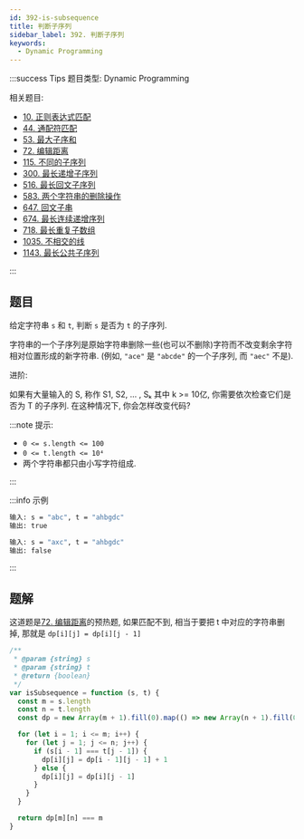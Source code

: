 ```yaml
---
id: 392-is-subsequence
title: 判断子序列
sidebar_label: 392. 判断子序列
keywords:
  - Dynamic Programming
---
```


:::success Tips
题目类型: Dynamic Programming

相关题目:

- [10. 正则表达式匹配](/leetcode/hard/10-is-match)
- [44. 通配符匹配](/leetcode/hard/44-is-match)
- [53. 最大子序和](/leetcode/medium/53-max-sub-array)
- [72. 编辑距离](/leetcode/medium/72-min-distance)
- [115. 不同的子序列](/leetcode/hard/115-num-distinct)
- [300. 最长递增子序列](/leetcode/medium/300-length-of-lis)
- [516. 最长回文子序列](/leetcode/medium/516-longest-palindrome-subseq)
- [583. 两个字符串的删除操作](/leetcode/medium/583-min-distance)
- [647. 回文子串](/leetcode/medium/647-count-substrings)
- [674. 最长连续递增序列](/leetcode/easy/674-find-length-of-lcis)
- [718. 最长重复子数组](/leetcode/medium/718-find-length)
- [1035. 不相交的线](/leetcode/medium/1035-max-uncrossed-lines)
- [1143. 最长公共子序列](/leetcode/medium/1143-longest-common-subsequence)

:::

## 题目

给定字符串 `s` 和 `t`, 判断 `s` 是否为 `t` 的子序列.

字符串的一个子序列是原始字符串删除一些(也可以不删除)字符而不改变剩余字符相对位置形成的新字符串. (例如, `"ace"` 是 `"abcde"` 的一个子序列, 而 `"aec"` 不是).

进阶:

如果有大量输入的 S, 称作 S1, S2, ... , Sₖ 其中 k >= 10亿, 你需要依次检查它们是否为 T 的子序列. 在这种情况下, 你会怎样改变代码?

:::note 提示:

- `0 <= s.length <= 100`
- `0 <= t.length <= 10⁴`
- 两个字符串都只由小写字符组成.

:::

:::info 示例

```bash
输入: s = "abc", t = "ahbgdc"
输出: true
```

```bash
输入: s = "axc", t = "ahbgdc"
输出: false
```

:::

## 题解

这道题是[72. 编辑距离](/leetcode/medium/72-min-distance)的预热题, 如果匹配不到, 相当于要把 t 中对应的字符串删掉, 那就是 `dp[i][j] = dp[i][j - 1]`


```ts
/**
 * @param {string} s
 * @param {string} t
 * @return {boolean}
 */
var isSubsequence = function (s, t) {
  const m = s.length
  const n = t.length
  const dp = new Array(m + 1).fill(0).map(() => new Array(n + 1).fill(0))

  for (let i = 1; i <= m; i++) {
    for (let j = 1; j <= n; j++) {
      if (s[i - 1] === t[j - 1]) {
        dp[i][j] = dp[i - 1][j - 1] + 1
      } else {
        dp[i][j] = dp[i][j - 1]
      }
    }
  }

  return dp[m][n] === m
}
```
